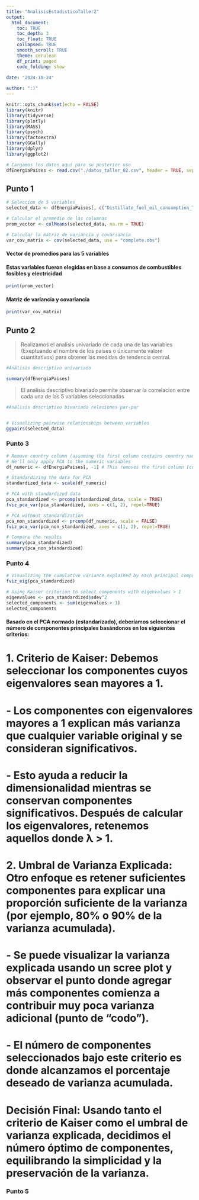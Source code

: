 ---
title: "AnalisisEstadisticoTaller2"
output: 
  html_document:
    toc: TRUE
    toc_depth: 3
    toc_float: TRUE
    collapsed: TRUE
    smooth_scroll: TRUE
    theme: cerulean
    df_print: paged
    code_folding: show
    
date: "2024-10-24"

author: ":)"
---

```{r setup, include=FALSE}
knitr::opts_chunk$set(echo = FALSE)
library(knitr)
library(tidyverse)
library(plotly)
library(MASS)
library(psych)
library(factoextra)
library(GGally)
library(dplyr)
library(ggplot2)

```

```{r}
# Cargamos los datos aqui para su posterior uso
dfEnergiaPaises <- read.csv("./datos_taller_02.csv", header = TRUE, sep=';')
```



## Punto 1

```{r}

# Seleccion de 5 variables
selected_data <- dfEnergiaPaises[, c("Distillate_fuel_oil_consumption_TBPD","Jet_fuel_consumption_TBPD", "Motor_gasoline_consumption_TBPD","Petroleum_and_other_liquids_consumption_TBPD","Electricity_net_consumption_BKWH")]

# Calcular el promedio de las columnas
prom_vector <- colMeans(selected_data, na.rm = TRUE)

# Calcular la matriz de variancia y covariancia
var_cov_matrix <- cov(selected_data, use = "complete.obs")

```


#### Vector de promedios para las 5 variables 

#### Estas variables fueron elegidas en base a consumos de combustibles fosibles y electricidad

```{r}
print(prom_vector)
```

#### Matriz de variancia y covariancia

```{r}
print(var_cov_matrix)
```

## Punto 2

> Realizamos el analisis univariado de cada una de las variables (Exeptuando el nombre de los paises o únicamente valore cuantitativos) para obtener las medidas de tendencia central.
```{r}
#Análisis descriptivo univariado

summary(dfEnergiaPaises)
```

> El analisis descriptivo bivariado permite observar la correlacion entre cada una de las 5 variables seleccionadas 

```{r}
#Análisis descriptivo bivariado relaciones par-par


# Visualizing pairwise relationships between variables
ggpairs(selected_data)
```


### Punto 3
```{r}
# Remove country column (assuming the first column contains country names)
# We'll only apply PCA to the numeric variables
df_numeric <- dfEnergiaPaises[, -1] # This removes the first column (country names)

# Standardizing the data for PCA
standardized_data <- scale(df_numeric)

# PCA with standardized data
pca_standardized <- prcomp(standardized_data, scale = TRUE)
fviz_pca_var(pca_standardized, axes = c(1, 2), repel=TRUE)

# PCA without standardization
pca_non_standardized <- prcomp(df_numeric, scale = FALSE)
fviz_pca_var(pca_non_standardized, axes = c(1, 2), repel=TRUE)

# Compare the results
summary(pca_standardized)
summary(pca_non_standardized)
```
### Punto 4
```{r}
# Visualizing the cumulative variance explained by each principal component
fviz_eig(pca_standardized)

# Using Kaiser criterion to select components with eigenvalues > 1
eigenvalues <- pca_standardized$sdev^2
selected_components <- sum(eigenvalues > 1)
selected_components
```
#### Basado en el PCA normado (estandarizado), deberíamos seleccionar el número de componentes principales basándonos en los siguientes criterios:

# 1. **Criterio de Kaiser**: Debemos seleccionar los componentes cuyos eigenvalores sean mayores a 1. 
#    - Los componentes con eigenvalores mayores a 1 explican más varianza que cualquier variable original y se consideran significativos.
#    - Esto ayuda a reducir la dimensionalidad mientras se conservan componentes significativos. Después de calcular los eigenvalores, retenemos aquellos donde λ > 1.

# 2. **Umbral de Varianza Explicada**: Otro enfoque es retener suficientes componentes para explicar una proporción suficiente de la varianza (por ejemplo, 80% o 90% de la varianza acumulada).
#    - Se puede visualizar la varianza explicada usando un scree plot y observar el punto donde agregar más componentes comienza a contribuir muy poca varianza adicional (punto de "codo").
#    - El número de componentes seleccionados bajo este criterio es donde alcanzamos el porcentaje deseado de varianza acumulada.

# Decisión Final: Usando tanto el criterio de Kaiser como el umbral de varianza explicada, decidimos el número óptimo de componentes, equilibrando la simplicidad y la preservación de la varianza.

### Punto 5
```{r}

```



